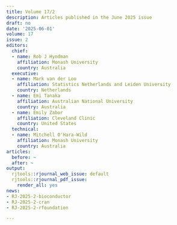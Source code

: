 ```yaml
---
title: Volume 17/2
description: Articles published in the June 2025 issue
draft: no
date: '2025-06-01'
volume: 17
issue: 2
editors:
  chief:
  - name: Rob J Hyndman
    affiliation: Monash University
    country: Australia
  executive:
  - name: Mark van der Loo
    affiliation: Statistics Netherlands and Leiden University
    country: Netherlands
  - name: Emi Tanaka
    affiliation: Australian National University
    country: Australia
  - name: Emily Zabor
    affiliation: Cleveland Clinic
    country: United States
  technical:
  - name: Mitchell O'Hara-Wild
    affiliation: Monash University
    country: Australia
articles:
  before: ~
  after: ~
output:
  rjtools::rjournal_web_issue: default
  rjtools::rjournal_pdf_issue:
    render_all: yes
news:
- RJ-2025-2-bioconductor
- RJ-2025-2-cran
- RJ-2025-2-rfoundation

---
```



















&nbsp;
